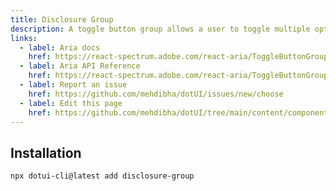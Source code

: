 ---
title: Disclosure Group
description: A toggle button group allows a user to toggle multiple options, with single or multiple selection.
links:
  - label: Aria docs
    href: https://react-spectrum.adobe.com/react-aria/ToggleButtonGroup.html
  - label: Aria API Reference
    href: https://react-spectrum.adobe.com/react-aria/ToggleButtonGroup.html#props
  - label: Report an issue
    href: https://github.com/mehdibha/dotUI/issues/new/choose
  - label: Edit this page
    href: https://github.com/mehdibha/dotUI/tree/main/content/components/buttons/toggle-button-group.mdx?plain=1
---

<ComponentPreview name="core/disclosure-group/disclosure-group-default" />

## Installation

```package-install
npx dotui-cli@latest add disclosure-group
```

